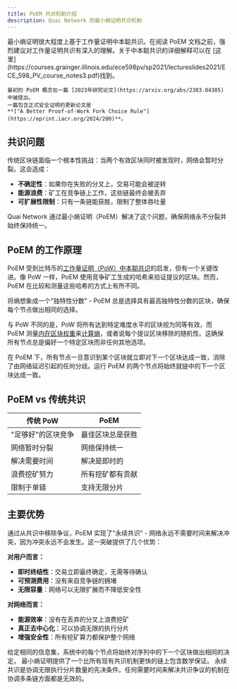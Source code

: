 ```yaml
---
title: PoEM 共识机制介绍
description: Quai Network 的最小熵证明共识机制
---
```


<Note>
	最小熵证明很大程度上基于工作量证明中本聪共识。在阅读 PoEM 文档之前，强烈建议对工作量证明共识有深入的理解。关于中本聪共识的详细解释可以在
	[这里](https://courses.grainger.illinois.edu/ece598pv/sp2021/lectureslides2021/ECE_598_PV_course_notes3.pdf)找到。


	最初的 PoEM 概念在一篇 [2023年研究论文](https://arxiv.org/abs/2303.04305) 中被提出。
	一篇包含正式安全证明的更新论文是
	**["A Better Proof-of-Work Fork Choice Rule"](https://eprint.iacr.org/2024/200)**。
</Note>

## 共识问题

传统区块链面临一个根本性挑战：当两个有效区块同时被发现时，网络会暂时分裂。这会造成：
- **不确定性**：如果你在失败的分叉上，交易可能会被逆转
- **能源浪费**：矿工在竞争链上工作，这些链最终会被丢弃
- **可扩展性限制**：只有一条链能获胜，限制了整体吞吐量

Quai Network 通过最小熵证明（PoEM）解决了这个问题，确保网络永不分裂并始终保持统一。

## PoEM 的工作原理

PoEM 受到比特币的[工作量证明（PoW）中本聪共识](https://bitcoin.org/bitcoin.pdf)的启发，但有一个关键改进。像 PoW 一样，PoEM 使用竞争矿工生成的哈希来验证提议的区块。然而，PoEM 在比较和测量这些哈希的方式上有所不同。

将熵想象成一个"独特性分数" - PoEM 总是选择具有最高独特性分数的区块，确保每个节点做出相同的选择。

与 PoW 不同的是，PoW 将所有达到特定难度水平的区块视为同等有效，而 PoEM 测量[内在区块权重](/cn/learn/advanced-introduction/poem/fork-choice/intrinsic-block-weight)来[计算熵](/cn/learn/advanced-introduction/poem/fork-choice/calc-total-entropy)，或者说每个提议区块移除的随机性。这确保所有节点总是偏好一个特定区块而非任何其他选项。

在 PoEM 下，所有节点一旦意识到某个区块就立即对下一个区块达成一致，消除了由网络延迟引起的任何分歧。运行 PoEM 的两个节点将始终就链中的下一个区块达成一致。

## PoEM vs 传统共识

| 传统 PoW | PoEM |
|----------|------|
| "足够好"的区块竞争 | 最佳区块总是获胜 |
| 网络暂时分裂 | 网络保持统一 |
| 解决需要时间 | 解决是即时的 |
| 浪费挖矿努力 | 所有挖矿都有贡献 |
| 限制于单链 | 支持无限分片 |

## 主要优势

通过从共识中移除争议，PoEM 实现了"永续共识" - 网络永远不需要时间来解决冲突，因为冲突永远不会发生。这一突破提供了几个优势：

**对用户而言：**
- **即时终结性**：交易立即最终确定，无需等待确认
- **可预测费用**：没有来自竞争链的拥堵
- **无限容量**：网络可以无限扩展而不降低安全性

**对网络而言：**
- **能源效率**：没有在丢弃的分叉上浪费挖矿
- **真正去中心化**：可以协调无限的执行分片
- **增强安全性**：所有挖矿算力都保护整个网络

<CardGroup cols={1}>
	<Card
		title='瞬时分叉解决'
		icon='code-branch'
		href='/cn/learn/advanced-introduction/poem/fork-choice/instant-fork-resolution'
	>
		给定相同的信息集，系统中的每个节点将始终对序列中的下一个区块做出相同的决定。
	</Card>
	<Card
		title='更快终结性'
		icon='timer'
		href='/cn/learn/advanced-introduction/poem/finality/finality'
	>
		最小熵证明提供了一个比所有现有共识机制更快的链上包含数学保证。
	</Card>
	<Card
		title='协调无限执行分片'
		icon='circle-nodes'
		href='/cn/learn/advanced-introduction/poem/sharding/execution-sharding'
	>
		永续共识是协调无限执行分片数量的先决条件。任何需要时间来解决共识争议的机制在协调多条链方面都是无效的。
	</Card>
</CardGroup>